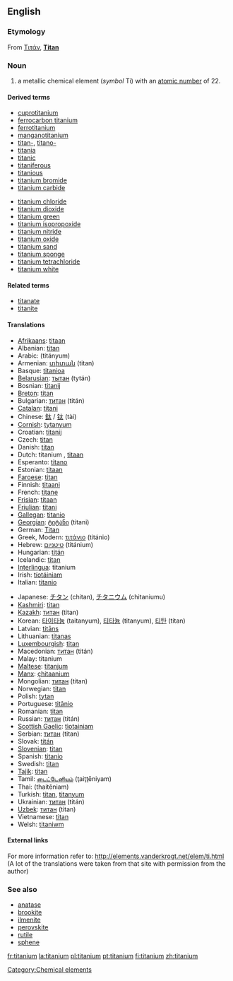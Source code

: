 ==English==

{{elements|Ti|scandium|Sc|vanadium|V}}
===Etymology===
From {{Gr.}} [[Τιτάν]], '''[[Titan]]'''

===Noun===
{{en-noun-unc}}
{{wikipedia}}

# a metallic chemical element (''symbol'' Ti) with an [[atomic number]] of 22.

====Derived terms====
{{top2}}
*[[cuprotitanium]]
*[[ferrocarbon titanium]]
*[[ferrotitanium]]
*[[manganotitanium]]
*[[titan-]], [[titano-]]
*[[titania]]<!--sic-->
*[[titanic]]<!--sic-->
*[[titaniferous]]
*[[titanious]]
*[[titanium bromide]]
*[[titanium carbide]]
{{mid2}}
*[[titanium chloride]]
*[[titanium dioxide]]
*[[titanium green]]
*[[titanium isopropoxide]]
*[[titanium nitride]]
*[[titanium oxide]]
*[[titanium sand]]
*[[titanium sponge]]
*[[titanium tetrachloride]]
*[[titanium white]]
{{bottom}}

====Related terms====
*[[titanate]]
*[[titanite]]

====Translations====
{{top}}
*[[Afrikaans]]: [[titaan]]
*Albanian: [[titan]]
*Arabic: {{ARchar|[[تيتانيوم]]}} (titányum) {{m}}
*Armenian: [[տիտան]] (titan)
*Basque: [[titanioa]]
*[[Belarusian]]: [[тытан]] (tytán) {{m}}
*Bosnian: [[titanij]]
*[[Breton]]: [[titan]]
*Bulgarian: [[титан]] (titán) {{m}}
*[[Catalan]]: [[titani]]
*Chinese: [[鈦]] / [[钛]] (tài)
*[[Cornish]]: [[tytanyum]]
*Croatian: [[titanij]]
*Czech: [[titan]]
*Danish: [[titan]]
*Dutch: titanium {{n}}, [[titaan]] {{n}}
*Esperanto: [[titano]]
*Estonian: [[titaan]]
*[[Faroese]]: [[titan]]
*Finnish: [[titaani]]
*French: [[titane]] {{m}}
*[[Frisian]]: [[titaan]]
*[[Friulian]]: [[titani]]
*[[Gallegan]]: [[titanio]]
*[[Georgian]]: [[ტიტანი]] (titani)
*German: [[Titan]] {{n}}
*Greek, Modern: [[τιτάνιο]] (titánio) {{n}}
*Hebrew: [[טיטניום]] (titánium)
*Hungarian: [[titán]]
*Icelandic: [[titan]]
*[[Interlingua]]: titanium
*Irish: [[tíotáiniam]]
*Italian: [[titanio]] {{m}}
{{mid}}
*Japanese: [[チタン]] (chitan), [[チタニウム]] (chitaniumu)
*[[Kashmiri]]: [[titan]]
*[[Kazakh]]: [[титан]] (titan)
*Korean: [[타이타늄]] (taitanyum), [[티타늄]] (titanyum), [[티탄]] (titan)
*Latvian: [[titāns]]
*Lithuanian: [[titanas]]
*[[Luxembourgish]]: [[titan]]
*Macedonian: [[титан]] (titán) {{m}}
*Malay: titanium
*[[Maltese]]: [[titanjum]]
*[[Manx]]: [[çhitaanium]]
*Mongolian: [[титан]] (titan)
*Norwegian: [[titan]]
*Polish: [[tytan]] {{m}}
*Portuguese: [[titânio]] {{m}}
*Romanian: [[titan]] {{n}}
*Russian: [[титан]] (titán) {{m}}
*[[Scottish Gaelic]]: [[tìotainiam]]
*Serbian: [[титан]] (titan) {{m}}
*Slovak: [[titán]]
*[[Slovenian]]: [[titan]]
*Spanish: [[titanio]] {{m}}
*Swedish: [[titan]]
*[[Tajik]]: [[titan]]
*Tamil: [[டைட்டேனியம்]] (ţaiţţēniyam)
*Thai: {{THchar|[[ไทเทเนียม]]}} (thaitēniam)
*Turkish: [[titan]], [[titanyum]]
*Ukrainian: [[титан]] (titán) {{m}}
*[[Uzbek]]: [[титан]] (titan)
*Vietnamese: [[titan]]
*Welsh: [[titaniwm]]
{{bottom}}

====External links====
For more information refer to:
http://elements.vanderkrogt.net/elem/ti.html
(A lot of the translations were taken from that site with permission from the author)

===See also===
*[[anatase]]
*[[brookite]]
*[[ilmenite]]
*[[perovskite]]
*[[rutile]]
*[[sphene]]

[[Category:Chemical elements]]

[[fr:titanium]]
[[la:titanium]]
[[pl:titanium]]
[[pt:titanium]]
[[fi:titanium]]
[[zh:titanium]]